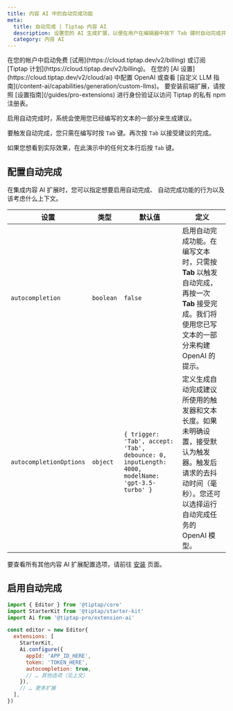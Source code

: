 ```yaml
---
title: 内容 AI 中的自动完成功能
meta:
  title: 自动完成 | Tiptap 内容 AI
  description: 设置您的 AI 生成扩展，以便在用户在编辑器中按下 Tab 键时自动完成并流式传输文本。更多内容请参阅文档！
  category: 内容 AI
---
```



<Requirements>
    <RequirementItem label="1. 启动试用或订阅">
        在您的帐户中启动免费 [试用](https://cloud.tiptap.dev/v2/billing) 或订阅 [Tiptap 计划](https://cloud.tiptap.dev/v2/billing)。
    </RequirementItem>
    <RequirementItem label="2. 集成 AI 提供商">
        在您的 [AI 设置](https://cloud.tiptap.dev/v2/cloud/ai) 中配置 OpenAI 或查看 [自定义 LLM 指南](/content-ai/capabilities/generation/custom-llms)。
    </RequirementItem>
    <RequirementItem label="3. 从私有注册表安装">
        要安装前端扩展，请按照 [设置指南](/guides/pro-extensions) 进行身份验证以访问 Tiptap 的私有 npm 注册表。
    </RequirementItem>
</Requirements>

启用自动完成时，系统会使用您已经编写的文本的一部分来生成建议。

要触发自动完成，您只需在编写时按 `Tab` 键。再次按 `Tab` 以接受建议的完成。

如果您想看到实际效果，在此演示中的任何文本行后按 `Tab` 键。

<CodeDemo isPro path="/Extensions/AiAutocompletion" />

## 配置自动完成

在集成内容 AI 扩展时，您可以指定想要启用自动完成、
自动完成功能的行为以及该考虑什么上下文。

| 设置                     | 类型      | 默认值                                                                                     | 定义                                                                                                                                                                                                                                                     |
| ------------------------ | --------- | ------------------------------------------------------------------------------------------ | -------------------------------------------------------------------------------------------------------------------------------------------------------------------------------------------------------------------------------------------------------- |
| `autocompletion`         | `boolean` | `false`                                                                                     | 启用自动完成功能。在编写文本时，只需按 **Tab** 以触发自动完成，再按一次 **Tab** 接受完成。我们将使用您已写文本的一部分来构建 OpenAI 的提示。                                                                                                        |
| `autocompletionOptions`  | `object`  | `{ trigger: 'Tab', accept: 'Tab', debounce: 0, inputLength: 4000, modelName: 'gpt-3.5-turbo' }` | 定义生成自动完成建议所使用的触发器和文本长度。如果未明确设置，接受默认为触发器。触发后请求的去抖动时间（毫秒）。您还可以选择运行自动完成任务的 OpenAI 模型。                                                                                     |

要查看所有其他内容 AI 扩展配置选项，请前往 [安装](/content-ai/capabilities/generation/install#configure-the-extension) 页面。

## 启用自动完成

```js
import { Editor } from '@tiptap/core'
import StarterKit from '@tiptap/starter-kit'
import Ai from '@tiptap-pro/extension-ai'

const editor = new Editor{
  extensions: [
    StarterKit,
    Ai.configure({
      appId: 'APP_ID_HERE',
      token: 'TOKEN_HERE',
      autocompletion: true,
      // … 其他选项（见上文）
    }),
    // … 更多扩展
  ],
})
```